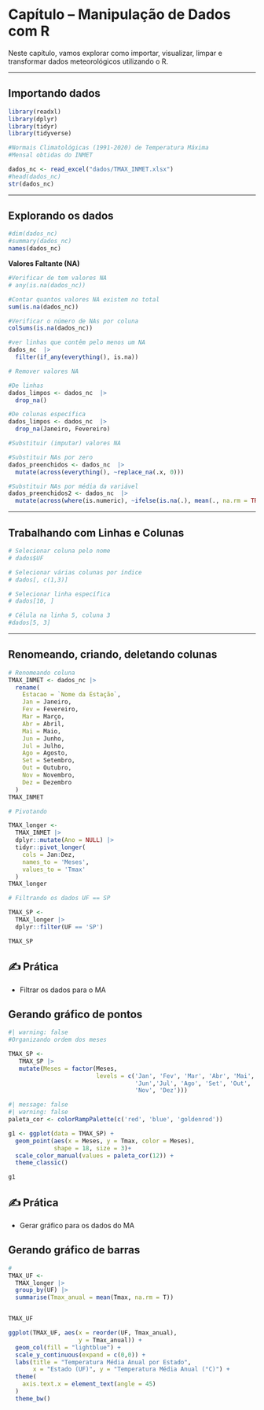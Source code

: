 # Capítulo – Manipulação de Dados com R

Neste capítulo, vamos explorar como importar, visualizar, limpar e transformar dados meteorológicos utilizando o R.

------------------------------------------------------------------------

## Importando dados

```r

library(readxl)
library(dplyr)
library(tidyr)
library(tidyverse)

#Normais Climatológicas (1991-2020) de Temperatura Máxima
#Mensal obtidas do INMET

dados_nc <- read_excel("dados/TMAX_INMET.xlsx")
#head(dados_nc)
str(dados_nc)

```

------------------------------------------------------------------------

## Explorando os dados

```r

#dim(dados_nc)
#summary(dados_nc)
names(dados_nc)

```

**Valores Faltante (NA)**

```r
#Verificar de tem valores NA
# any(is.na(dados_nc))

#Contar quantos valores NA existem no total
sum(is.na(dados_nc))

#Verificar o número de NAs por coluna
colSums(is.na(dados_nc))

#ver linhas que contêm pelo menos um NA
dados_nc  |> 
  filter(if_any(everything(), is.na))
```

```r
# Remover valores NA

#De linhas
dados_limpos <- dados_nc  |> 
  drop_na()

#De colunas específica
dados_limpos <- dados_nc  |> 
  drop_na(Janeiro, Fevereiro)
```

```r
#Substituir (imputar) valores NA

#Substituir NAs por zero
dados_preenchidos <- dados_nc  |> 
  mutate(across(everything(), ~replace_na(.x, 0)))

#Substituir NAs por média da variável
dados_preenchidos2 <- dados_nc  |> 
  mutate(across(where(is.numeric), ~ifelse(is.na(.), mean(., na.rm = TRUE), .)))
```

------------------------------------------------------------------------

## Trabalhando com Linhas e Colunas

```r

# Selecionar coluna pelo nome
# dados$UF

# Selecionar várias colunas por índice
# dados[, c(1,3)]

# Selecionar linha específica
# dados[10, ]

# Célula na linha 5, coluna 3
#dados[5, 3]

```

------------------------------------------------------------------------

## Renomeando, criando, deletando colunas

```r
# Renomeando coluna
TMAX_INMET <- dados_nc |> 
  rename(
    Estacao = `Nome da Estação`,
    Jan = Janeiro,
    Fev = Fevereiro,
    Mar = Março,
    Abr = Abril,
    Mai = Maio,
    Jun = Junho,
    Jul = Julho,
    Ago = Agosto,
    Set = Setembro,
    Out = Outubro,
    Nov = Novembro,
    Dez = Dezembro
  )
TMAX_INMET
```

```r
# Pivotando 

TMAX_longer <- 
  TMAX_INMET |> 
  dplyr::mutate(Ano = NULL) |> 
  tidyr::pivot_longer(
    cols = Jan:Dez,      
    names_to = 'Meses',  
    values_to = 'Tmax'
  )
TMAX_longer
```

```r

# Filtrando os dados UF == SP 

TMAX_SP <- 
  TMAX_longer |> 
  dplyr::filter(UF == 'SP')

TMAX_SP
```

## ✍️ Prática

::: {.callout-tip icon="pencil" title="Agora faça você mesmo!"}
-   Filtrar os dados para o MA
:::

## Gerando gráfico de pontos

```r
#| warning: false
#Organizando ordem dos meses

TMAX_SP <-
   TMAX_SP |>
   mutate(Meses = factor(Meses,
                         levels = c('Jan', 'Fev', 'Mar', 'Abr', 'Mai',
                                    'Jun','Jul', 'Ago', 'Set', 'Out',
                                    'Nov', 'Dez')))
```

```r
#| message: false
#| warning: false
paleta_cor <- colorRampPalette(c('red', 'blue', 'goldenrod'))

g1 <- ggplot(data = TMAX_SP) +
  geom_point(aes(x = Meses, y = Tmax, color = Meses),
             shape = 18, size = 3)+
  scale_color_manual(values = paleta_cor(12)) +
  theme_classic()

g1

```

## ✍️ Prática

::: {.callout-tip icon="pencil" title="Agora faça você mesmo!"}
-   Gerar gráfico para os dados do MA
:::

## Gerando gráfico de barras

```r
#
TMAX_UF <- 
  TMAX_longer |> 
  group_by(UF) |> 
  summarise(Tmax_anual = mean(Tmax, na.rm = T))


TMAX_UF
```

```r

ggplot(TMAX_UF, aes(x = reorder(UF, Tmax_anual),
                    y = Tmax_anual)) +
  geom_col(fill = "lightblue") +
  scale_y_continuous(expand = c(0,0)) +
  labs(title = "Temperatura Média Anual por Estado",
       x = "Estado (UF)", y = "Temperatura Média Anual (°C)") +
  theme(
    axis.text.x = element_text(angle = 45)
  )
  theme_bw()

```
